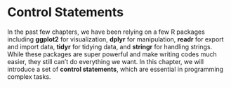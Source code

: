# Control Statements {#control-statements}

In the past few chapters, we have been relying on a few R packages including **ggplot2** for visualization, **dplyr** for manipulation, **readr** for export and import data, **tidyr** for tidying data, and **stringr** for handling strings. While these packages are super powerful and make writing codes much easier, they still can't do everything we want. In this chapter, we will introduce a set of **control statements**, which are essential in programming complex tasks. 
